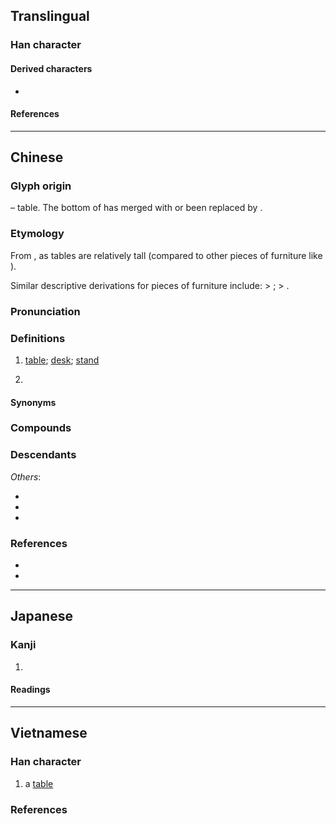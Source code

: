 {{also|棹}}
{{character info}}
==Translingual==
{{stroke order|strokes=10}}

===Han character===
{{Han char|rn=75|rad=木|as=06|sn=10|four=21904|canj=YAD|ids=⿱⺊杲}}

====Derived characters====
* {{l|mul|[[槕]], [[𮄡]]}}

====References====
{{Han ref|kx=0525.130|dkj=14766|dj=0914.080|hdz=21198.010|uh=684C}}

----

==Chinese==
{{zh-forms|alt=棹,槕}}

===Glyph origin===
{{Han etym}}
{{Han compound|卓|木|c1=p|c2=s|t1=high|t2=tree; wood|ls=ic|ls2=psc}} – table. The bottom {{zh-l|*十}} of {{zh-l|*卓}} has merged with or been replaced by {{zh-l|*木}}.

===Etymology===
From {{och-l|卓|high}}, as tables are relatively tall (compared to other pieces of furniture like {{zh-l|*几}}).

Similar descriptive derivations for pieces of furniture include: {{zh-l|*登|to climb}} > {{zh-l|*凳|stool}}; {{zh-l|*倚|to lean}} > {{zh-l|*椅|chair}}.

===Pronunciation===
{{zh-pron
|m=zhuō,er=y
|m-s=zo2
|dg=җуә1
|c=coek3,zoek3
|c-t=
|g=
|h=pfs=chok;gd=zog5
|j=
|mb=dŏ̤
|md=dó̤h
|mn=toh/tok
|mn_note=toh - vernacular; tok - literary
|mn-t=doh4
|w=4tsoq
|x=zo6
|mc=y
|oc=y
|cat=n
}}

===Definitions===
{{zh-hanzi}}

# [[table]]; [[desk]]; [[stand]]
#: {{zh-x|杯子 在 桌 上。|The cup is on the '''table'''.}}
# {{zh-classifier|[[tableful]]s of [[dish]]es or [[person|people]]|t=[[table]]}}
#: {{zh-x|一 桌 菜|a '''table''' of dishes}}

====Synonyms====
{{zh-dial|桌子}}

===Compounds===
{{zh-der|八仙桌|供桌|課桌|書桌|圓桌|圓桌會議|桌布|桌燈|桌面|桌面系統|桌上型|桌上型電腦|桌子|上桌|壓桌|六仙桌|平頭桌席|圍桌|圓桌武士|四仙桌|桌曆|憑桌|搭桌|炕琴桌兒|桌席|拍桌驚嘆|果桌|炕桌兒|拍桌|桌罩|祭桌|桌面兒上|桌球|方桌|桌椅板凳|案桌|桌墊|靈桌|茶桌|講桌|面桌|飯桌|製圖桌|餐桌|辦公桌|辦桌}}

===Descendants===
{{CJKV||たく|탁|j=卓}}
''Others'':
* {{desc|bor=1|km|តុ}}
* {{desc|bor=1|lo|ໂຕະ}}
* {{desc|bor=1|th|โต๊ะ}}

===References===
* {{R:yue:Hanzi}}
* {{thcwd|6113}}

----

==Japanese==

===Kanji===
{{ja-kanji|rs=木06}}

# {{rfdef|ja|sort=木06}}

====Readings====
{{ja-readings|on=[[たく]] (taku)|kun=}}

----

==Vietnamese==

===Han character===
{{vi-readings|reading=trác-Trần (1999);bonet;tdcntd, trướp|rs=木06}}

# {{lb|vi|obsolete}} a [[table]]

===References===
<references/>
